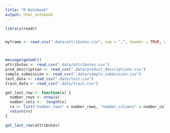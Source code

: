 ```yaml
---
title: "R Notebook"
output: html_notebook
---
```


```r
library(readr)


myframe <- read.csv(".data/attributes.csv", sep = ",", header = TRUE, na.strings = "NA", strip.white = TRUE, stringsAsFactors = FALSE)



message(getwd())
attributes <- read_csv(".data/attributes.csv")
prod_description <- read_csv(".data/product_descriptions.csv")
sample_submission <- read_csv(".data/sample_submission.csv")
test_data <- read_csv(".data/test.csv")
train_data <- read_csv(".data/train.csv")

```


```r

get_last_row <- function(x) {
  number_rows <- nrow(x)
  number_cols <-  length(x)
  rv <- list("number_rows" = number_rows, "number_columns" = number_cols)
  return(rv)
}

```

```r

get_last_row(attributes)

```


